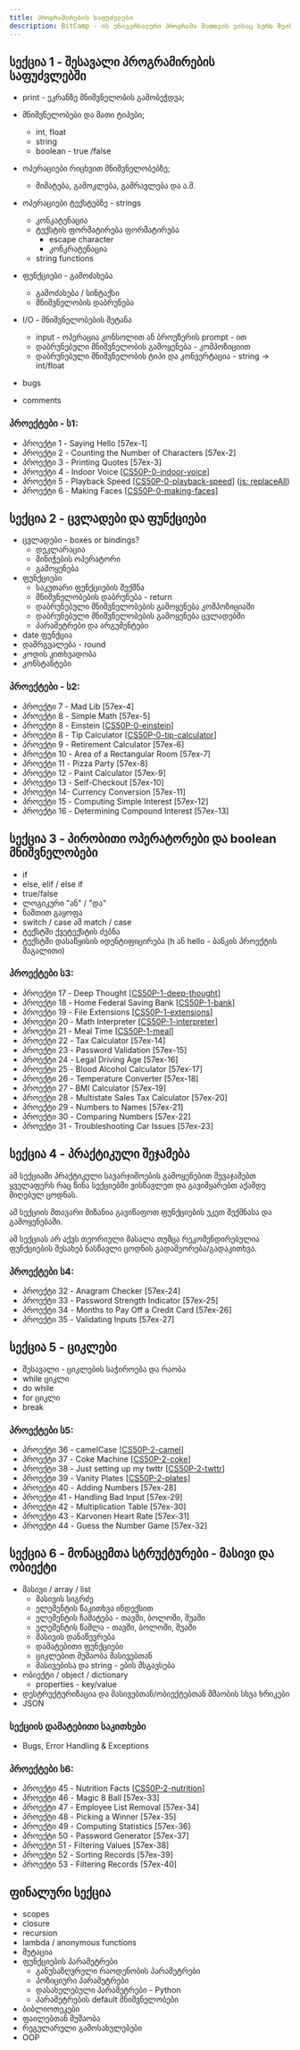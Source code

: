 ```yaml
---
title: პროგრამირების საფუძვლები
description: BitCamp - ის უნივერსალური პროგრამა მათთვის ვისაც სურს შეისწავლოს პროგრამირება ნებისმიმერი ენის გამოყენებით.
---
```



## სექცია 1 - შესავალი პროგრამირების საფუძვლებში

* print - ეკრანზე მნიშვნელობის გამობეჭდვა;
* მნიშვნელობები და მათი ტიპები;
  * int, float
  * string
  * boolean - true /false
* ოპერაციები რიცხვით მნიშვნელობებზე;
  * მიმატება, გამოკლება, გამრავლება და ა.შ.
* ოპერაციები ტექსტებზე  - strings
  * კონკატენაცია
  * ტექსტის ფორმატირება ფორმატირება
    * escape character
    * კონკრატენაცია
  * string functions
*   ფუნქციები - გამოძახება

    * გამოძახება / სინტაქსი
    * მნიშვნელობის დაბრუნება


* I/O - მნიშვნელობების შეტანა
  * input - ოპერაცია კონსოლით ან ბროუზერის prompt - ით
  * დაბრუნებული მნიშვნელობის გამოყენება - კომპოზიციით
  * დაბრუნებული მნიშვნელობის ტიპი და კონვერტაცია - string -> int/float
* bugs
* comments

### პროექტები - ს1:

* პროექტი 1 - Saying Hello \[57ex-1]
* პროექტი 2 - Counting the Number of Characters \[57ex-2]
* პროექტი 3 - Printing Quotes \[57ex-3]
* პროექტი 4 - Indoor Voice \[[CS50P-0-indoor-voice](https://cs50.harvard.edu/python/2022/psets/0/indoor/)]
* პროექტი 5 - Playback Speed \[[CS50P-0-playback-speed](https://cs50.harvard.edu/python/2022/psets/0/playback/)] ([js: replaceAll](https://developer.mozilla.org/en-US/docs/Web/JavaScript/Reference/Global\_Objects/String/replaceAll))
* პროექტი 6 - Making Faces \[[CS50P-0-making-faces](https://cs50.harvard.edu/python/2022/psets/0/faces/)] 

## სექცია 2 - ცვლადები და ფუნქციები

* ცვლადები - boxes or bindings?
  * დეკლარაცია
  * მინიჭების ოპერატორი
  * გამოყენება
* ფუნქციები
  * საკუთარი ფუნქციების შექმნა
  * მნიშვნელობების დაბრუნება - return&#x20;
  * დაბრუნებული მნიშვნელობების გამოყენება კომპოზიციაში
  * დაბრუნებული მნიშვნელობების გამოყენება ცვლადებში
  * პარამეტრები და არგუმენტები
* date ფუნქცია
* დამრგვალება - round
* კოდის კითხვადობა
* კონსტანტები

### პროექტები - ს2:

* პროექტი 7 - Mad Lib \[57ex-4]
* პროექტი 8 - Simple Math \[57ex-5]
* პროექტი 8 - Einstein \[[CS50P-0-einstein](https://cs50.harvard.edu/python/2022/psets/0/einstein/)]
* პროექტი 8 - Tip Calculator \[[CS50P-0-tip-calculator](https://cs50.harvard.edu/python/2022/psets/0/tip/)]
* პროექტი 9 - Retirement Calculator \[57ex-6]
* პროექტი 10 - Area of a Rectangular Room \[57ex-7]
* პროექტი 11 - Pizza Party  \[57ex-8]
* პროექტი 12 - Paint Calculator \[57ex-9]
* პროექტი 13 - Self-Checkout \[57ex-10]
* პროექტი 14- Currency Conversion \[57ex-11]
* პროექტი 15 - Computing Simple Interest \[57ex-12]
* პროექტი 16 - Determining Compound Interest \[57ex-13]

## სექცია 3 - პირობითი ოპერატორები და boolean მნიშვნელობები

* if&#x20;
* else, elif / else if
* true/false
* ლოგიკური "ან" / "და"
* ნაშთით გაყოფა
* switch / case ამ match / case
* ტექსტში ქვეტექსტის ძებნა
* ტექსტში დასაწყისის იდენტიფიცირება (h ან hello - ბანკის პროექტის მაგალითი)

### პროექტები ს3:

* პროექტი 17 - Deep Thought \[[CS50P-1-deep-thought](https://cs50.harvard.edu/python/2022/psets/1/deep/)]
* პროექტი 18 - Home Federal Saving Bank \[[CS50P-1-bank](https://cs50.harvard.edu/python/2022/psets/1/bank/)]
* პროექტი 19 - File Extensions \[[CS50P-1-extensions](https://cs50.harvard.edu/python/2022/psets/1/extensions/)]
* პროექტი 20 - Math Interpreter \[[CS50P-1-interpreter](https://cs50.harvard.edu/python/2022/psets/1/interpreter/)]
* პროექტი 21 - Meal Time \[[CS50P-1-meal](https://cs50.harvard.edu/python/2022/psets/1/meal/)]
* პროექტი 22 - Tax Calculator \[57ex-14]
* პროექტი 23 - Password Validation \[57ex-15]
* პროექტი 24 - Legal Driving Age \[57ex-16]
* პროექტი 25 - Blood Alcohol Calculator \[57ex-17]
* პროექტი 26 - Temperature Converter \[57ex-18]
* პროექტი 27 - BMI Calculator \[57ex-19]
* პროექტი 28 - Multistate Sales Tax Calculator \[57ex-20]
* პროექტი 29 - Numbers to Names \[57ex-21]
* პროექტი 30 - Comparing Numbers \[57ex-22]
* პროექტი 31 - Troubleshooting Car Issues \[57ex-23]



## სექცია 4 - პრაქტიკული შეჯამება

ამ სექციაში პრაქტიკული სავარჯიშოების გამოყენებით შევაჯამებთ ყველაფერს რაც წინა სექციებში ვისწავლეთ და გავიმყარებთ აქამდე მიღებულ ცოდნას.&#x20;

ამ სექციის მთავარი მიზანია გავიწაფოთ ფუნქციების უკეთ შექმნასა და გამოყენებაში.&#x20;

ამ სექციას არ აქვს თეორიული მასალა თუმცა რეკომენდირებულია ფუნქციების შესახებ ნასწავლი ცოდნის გადამეორება/გადაკითხვა.



### პროექტები ს4:

* პროექტი 32 - Anagram Checker \[57ex-24]
* პროექტი 33 - Password Strength Indicator \[57ex-25]
* პროექტი 34 - Months to Pay Off a Credit Card \[57ex-26]
* პროექტი 35 - Validating Inputs \[57ex-27]



## სექცია 5 - ციკლები

* შესავალი - ციკლების საჭიროება და რაობა
* while ციკლი
* do while
* for ციკლი
* break

### პროექტები ს5:

* პროექტი 36 - camelCase \[[CS50P-2-camel](https://cs50.harvard.edu/python/2022/psets/2/camel/)]
* პროექტი 37 - Coke Machine \[[CS50P-2-coke](https://cs50.harvard.edu/python/2022/psets/2/coke/)]
* პროექტი 38 - Just setting up my twttr \[[CS50P-2-twttr](https://cs50.harvard.edu/python/2022/psets/2/twttr/#just-setting-up-my-twttr)]
* პროექტი 39 - Vanity Plates \[[CS50P-2-plates](https://cs50.harvard.edu/python/2022/psets/2/plates/)]
* პროექტი 40 - Adding Numbers \[57ex-28]
* პროექტი 41 - Handling Bad Input \[57ex-29]
* პროექტი 42 - Multiplication Table \[57ex-30]
* პროექტი 43 - Karvonen Heart Rate \[57ex-31]
* პროექტი 44 - Guess the Number Game \[57ex-32]



## სექცია 6 - მონაცემთა სტრუქტურები - მასივი და ობიექტი

* მასივი / array / list
  * მასივის სიგრძე
  * ელემენტის წაკითხვა ინდექსით
  * ელემენტის ჩამატება - თავში, ბოლოში, შუაში
  * ელემენტის წაშლა - თავში, ბოლოში, შუაში
  * მასივის დანაწევრება
  * დამატებითი ფუნქციები
  * ციკლებით მუშაობა მასივებთან
  * მასივებისა და string - ების მსგავსება
* ობიექტი / object / dictionary
  * properties - key/value
* დესტრუქტურიზაცია და მასივებთან/ობიექტებთან მშაობის სხვა ხრიკები
* JSON

### სექციის დამატებითი საკითხები

* Bugs, Error Handling & Exceptions

### პროექტები ს6:

* პროექტი 45 - Nutrition Facts \[[CS50P-2-nutrition](https://cs50.harvard.edu/python/2022/psets/2/nutrition)]
* პროექტი 46 - Magic 8 Ball \[57ex-33]
* პროექტი 47 - Employee List Removal \[57ex-34]
* პროექტი 48 - Picking a Winner \[57ex-35]
* პროექტი 49 - Computing Statistics \[57ex-36]
* პროექტი 50 - Password Generator \[57ex-37]
* პროექტი 51 - Filtering Values \[57ex-38]
* პროექტი 52 - Sorting Records \[57ex-39]
* პროექტი 53 - Filtering Records \[57ex-40]

## ფინალური სექცია

* scopes
* closure
* recursion
* lambda / anonymous functions
* მუტაცია
* ფუნქციების პარამეტრები
  * განუსაზღვრელი რაოდენობის პარამეტრები
  * პოზიციური პარამეტრები
  * დასახელებული პარამეტრები - Python
  * პარამეტრების default მნიშვნელობები
* ბიბლიოთეკები
* ფაილებთან მუშაობა
* რეგულარული გამოსახულებები
* OOP

